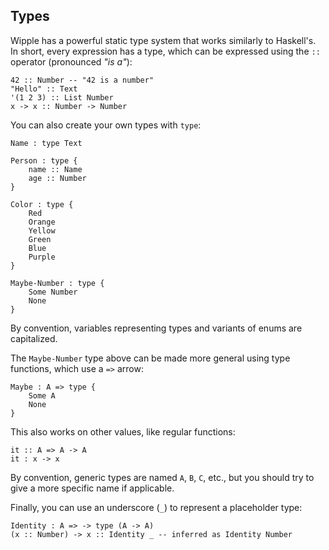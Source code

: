 ## Types

Wipple has a powerful static type system that works similarly to Haskell's. In short, every expression has a type, which can be expressed using the `::` operator (pronounced _"is a"_):

```wipple
42 :: Number -- "42 is a number"
"Hello" :: Text
'(1 2 3) :: List Number
x -> x :: Number -> Number
```

You can also create your own types with `type`:

```wipple
Name : type Text

Person : type {
    name :: Name
    age :: Number
}

Color : type {
    Red
    Orange
    Yellow
    Green
    Blue
    Purple
}

Maybe-Number : type {
    Some Number
    None
}
```

By convention, variables representing types and variants of enums are capitalized.

The `Maybe-Number` type above can be made more general using type functions, which use a `=>` arrow:

```wipple
Maybe : A => type {
    Some A
    None
}
```

This also works on other values, like regular functions:

```wipple
it :: A => A -> A
it : x -> x
```

By convention, generic types are named `A`, `B`, `C`, etc., but you should try to give a more specific name if applicable.

Finally, you can use an underscore (`_`) to represent a placeholder type:

```wipple
Identity : A => -> type (A -> A)
(x :: Number) -> x :: Identity _ -- inferred as Identity Number
```
